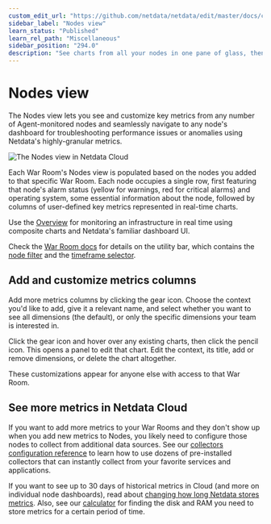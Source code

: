 ```yaml
---
custom_edit_url: "https://github.com/netdata/netdata/edit/master/docs/cloud/visualize/nodes.md"
sidebar_label: "Nodes view"
learn_status: "Published"
learn_rel_path: "Miscellaneous"
sidebar_position: "294.0"
description: "See charts from all your nodes in one pane of glass, then dive in to embedded dashboards for granular troubleshooting of ongoing issues."
---
```

# Nodes view

The Nodes view lets you see and customize key metrics from any number of Agent-monitored nodes and seamlessly navigate
to any node's dashboard for troubleshooting performance issues or anomalies using Netdata's highly-granular metrics.

![The Nodes view in Netdata
Cloud](https://user-images.githubusercontent.com/1153921/119035218-2eebb700-b964-11eb-8b74-4ec2df0e457c.png)

Each War Room's Nodes view is populated based on the nodes you added to that specific War Room. Each node occupies a
single row, first featuring that node's alarm status (yellow for warnings, red for critical alarms) and operating
system, some essential information about the node, followed by columns of user-defined key metrics represented in
real-time charts.

Use the [Overview](/docs/getting-started/monitor-your-infrastructure/home-overview-and-single-node-view) for monitoring an infrastructure in real time using
composite charts and Netdata's familiar dashboard UI.

Check the [War Room docs](/docs/getting-started/monitor-your-infrastructure/war-rooms) for details on the utility bar, which contains the [node
filter](/docs/getting-started/monitor-your-infrastructure/war-rooms#node-filter) and the [timeframe
selector](/docs/getting-started/monitor-your-infrastructure/war-rooms#play-pause-force-play-and-timeframe-selector).

## Add and customize metrics columns

Add more metrics columns by clicking the gear icon. Choose the context you'd like to add, give it a relevant name, and
select whether you want to see all dimensions (the default), or only the specific dimensions your team is interested in.

Click the gear icon and hover over any existing charts, then click the pencil icon. This opens a panel to
edit that chart. Edit the context, its title, add or remove dimensions, or delete the chart altogether.

These customizations appear for anyone else with access to that War Room.

## See more metrics in Netdata Cloud

If you want to add more metrics to your War Rooms and they don't show up when you add new metrics to Nodes, you likely
need to configure those nodes to collect from additional data sources. See our [collectors configuration reference](/docs/data-collection/collectors-configuration) 
to learn how to use dozens of pre-installed collectors that can instantly collect from your favorite services and applications.

If you want to see up to 30 days of historical metrics in Cloud (and more on individual node dashboards), read about [changing how long Netdata stores metrics](/docs/deployment-in-production/metric-retention---database/change-how-long-netdata-stores-metrics). Also, see our
[calculator](/docs/store/change-metrics-storage#calculate-the-system-resources-RAM-disk-space-needed-to-store-metrics)
for finding the disk and RAM you need to store metrics for a certain period of time.
